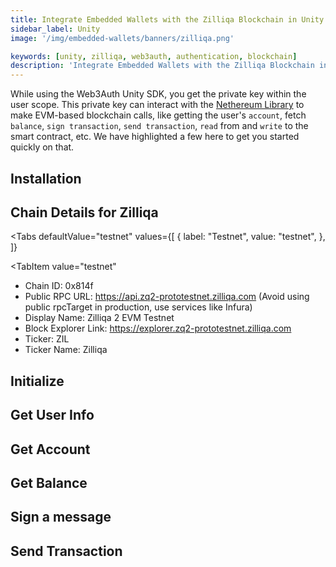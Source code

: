 ```yaml
---
title: Integrate Embedded Wallets with the Zilliqa Blockchain in Unity
sidebar_label: Unity
image: '/img/embedded-wallets/banners/zilliqa.png'

keywords: [unity, zilliqa, web3auth, authentication, blockchain]
description: 'Integrate Embedded Wallets with the Zilliqa Blockchain in Unity | Embedded Wallets'
---
```



<SEO
  title="Integrate Embedded Wallets with the Zilliqa Blockchain in Unity"
  description="Integrate Embedded Wallets with the Zilliqa Blockchain in Unity | Embedded Wallets"
  image="https://docs.metamask.io/img/embedded-wallets/banners/zilliqa.png"
  slug="/embedded-wallets/connect-blockchain/evm/zilliqa/unity"
/>

While using the Web3Auth Unity SDK, you get the private key within the user scope. This private key can interact with the [Nethereum Library](https://nethereum.com/) to make EVM-based blockchain calls, like getting the user's `account`, fetch `balance`, `sign transaction`, `send transaction`, `read` from and `write` to the smart contract, etc. We have highlighted a few here to get you started quickly on that.

## Installation

<InstallationSnippet />

## Chain Details for Zilliqa

<Tabs
 defaultValue="testnet"
  values={[
    { label: "Testnet", value: "testnet", },
  ]}
>
<TabItem
  value="testnet"
>

- Chain ID: 0x814f
- Public RPC URL: https://api.zq2-prototestnet.zilliqa.com (Avoid using public rpcTarget in production, use services like Infura)
- Display Name: Zilliqa 2 EVM Testnet
- Block Explorer Link: https://explorer.zq2-prototestnet.zilliqa.com
- Ticker: ZIL
- Ticker Name: Zilliqa

</TabItem>
</Tabs>

## Initialize

<InitialisationSnippet />

## Get User Info

<UserInfoSnippet />

## Get Account

<GetAccountSnippet />

## Get Balance

<GetBalanceSnippet />

## Sign a message

<SignMessageSnippet />

## Send Transaction

<SendTransactionSnippet />
